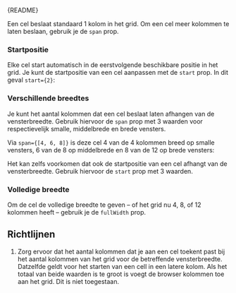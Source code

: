 
<Meta of={GridCellStories} />

<Markdown>{README}</Markdown>

Een cel beslaat standaard 1 kolom in het grid.
Om een cel meer kolommen te laten beslaan, gebruik je de `span` prop.

<Primary />

### Startpositie

Elke cel start automatisch in de eerstvolgende beschikbare positie in het grid.
Je kunt de startpositie van een cel aanpassen met de `start` prop.
In dit geval `start={2}`:

<Canvas of={GridCellStories.StartPosition} />

### Verschillende breedtes

Je kunt het aantal kolommen dat een cel beslaat laten afhangen van de vensterbreedte.
Gebruik hiervoor de `span` prop met 3 waarden voor respectievelijk smalle, middelbrede en brede vensters.

Via `span={[4, 6, 8]}` is deze cel 4 van de 4 kolommen breed op smalle vensters, 6 van de 8 op middelbrede en 8 van de 12 op brede vensters:

<Canvas of={GridCellStories.MultipleSizes} />

Het kan zelfs voorkomen dat ook de startpositie van een cel afhangt van de vensterbreedte.
Gebruik hiervoor de `start` prop met 3 waarden.

### Volledige breedte

Om de cel de volledige breedte te geven – of het grid nu 4, 8, of 12 kolommen heeft – gebruik je de `fullWidth` prop.

<Canvas of={GridCellStories.FullWidth} />

## Richtlijnen

1. Zorg ervoor dat het aantal kolommen dat je aan een cel toekent past bij het aantal kolommen van het grid voor de betreffende vensterbreedte. Datzelfde geldt voor het starten van een cell in een latere kolom. Als het totaal van beide waarden is te groot is voegt de browser kolommen toe aan het grid. Dit is niet toegestaan.
